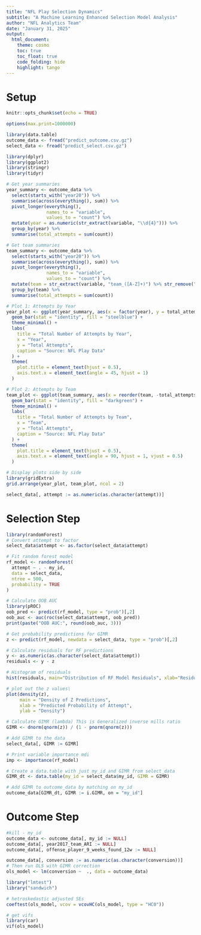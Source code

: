 ```yaml
---
title: "NFL Play Selection Dynamics"
subtitle: "A Machine Learning Enhanced Selection Model Analysis"
author: "NFL Analytics Team"
date: "January 31, 2025"
output:
  html_document:
    theme: cosmo
    toc: true
    toc_float: true
    code_folding: hide
    highlight: tango
---
```


# Setup

```r
knitr::opts_chunk$set(echo = TRUE)
```

```r
options(max.print=1000000)
```


```r
library(data.table)
outcome_data <- fread("predict_outcome.csv.gz")
select_data <- fread("predict_select.csv.gz")
```

```r
library(dplyr)
library(ggplot2)
library(stringr)
library(tidyr)

# Get year summaries
year_summary <- outcome_data %>%
  select(starts_with("year20")) %>%
  summarise(across(everything(), sum)) %>%
  pivot_longer(everything(), 
               names_to = "variable",
               values_to = "count") %>%
  mutate(year = as.numeric(str_extract(variable, "\\d{4}"))) %>%
  group_by(year) %>%
  summarise(total_attempts = sum(count))

# Get team summaries
team_summary <- outcome_data %>%
  select(starts_with("year20")) %>%
  summarise(across(everything(), sum)) %>%
  pivot_longer(everything(), 
               names_to = "variable",
               values_to = "count") %>%
  mutate(team = str_extract(variable, "team_([A-Z]+)") %>% str_remove("team_")) %>%
  group_by(team) %>%
  summarise(total_attempts = sum(count))

# Plot 1: Attempts by Year
year_plot <- ggplot(year_summary, aes(x = factor(year), y = total_attempts)) +
  geom_bar(stat = "identity", fill = "steelblue") +
  theme_minimal() +
  labs(
    title = "Total Number of Attempts by Year",
    x = "Year",
    y = "Total Attempts",
    caption = "Source: NFL Play Data"
  ) +
  theme(
    plot.title = element_text(hjust = 0.5),
    axis.text.x = element_text(angle = 45, hjust = 1)
  )

# Plot 2: Attempts by Team
team_plot <- ggplot(team_summary, aes(x = reorder(team, -total_attempts), y = total_attempts)) +
  geom_bar(stat = "identity", fill = "darkgreen") +
  theme_minimal() +
  labs(
    title = "Total Number of Attempts by Team",
    x = "Team",
    y = "Total Attempts",
    caption = "Source: NFL Play Data"
  ) +
  theme(
    plot.title = element_text(hjust = 0.5),
    axis.text.x = element_text(angle = 90, hjust = 1, vjust = 0.5)
  )

# Display plots side by side
library(gridExtra)
grid.arrange(year_plot, team_plot, ncol = 2)
```


```r
select_data[, attempt := as.numeric(as.character(attempt))]
```

# Selection Step

```r
library(randomForest)
# Convert attempt to factor
select_data$attempt <- as.factor(select_data$attempt)

# Fit random forest model
rf_model <- randomForest(
  attempt ~ . - my_id,
  data = select_data,
  ntree = 500,
  probability = TRUE
)

# Calculate OOB AUC
library(pROC)
oob_pred <- predict(rf_model, type = "prob")[,2]
oob_auc <- auc(roc(select_data$attempt, oob_pred))
print(paste("OOB AUC:", round(oob_auc, 3)))

# Get probability predictions for GIMR
z <- predict(rf_model, newdata = select_data, type = "prob")[,2]
```


```r
# Calculate residuals for RF predictions
y <- as.numeric(as.character(select_data$attempt))
residuals <- y - z

# Histogram of residuals
hist(residuals, main="Distribution of RF Model Residuals", xlab="Residual", breaks=50)
```

```r
# plot out the z values\
plot(density(z), 
     main = "Density of Z Predictions",
     xlab = "Predicted Probability of Attempt",
     ylab = "Density")
```

```r
# Calculate GIMR (lambda) This is Generalized inverse mills ratio
GIMR <- dnorm(qnorm(z)) / (1 - pnorm(qnorm(z)))

# Add GIMR to the data
select_data[, GIMR := GIMR]

# Print variable importance mdi
imp <- importance(rf_model)

```

```r
# Create a data.table with just my_id and GIMR from select_data
GIMR_dt <- data.table(my_id = select_data$my_id, GIMR = GIMR)

# Add GIMR to outcome_data by matching on my_id
outcome_data[GIMR_dt, GIMR := i.GIMR, on = "my_id"]
```

# Outcome Step
```r
#kill - my_id
outcome_data <- outcome_data[, my_id := NULL]
outcome_data[, year2017_team_ARI := NULL]
outcome_data[, offense_player_9_weeks_found_12w := NULL]
```


```r
outcome_data[, conversion := as.numeric(as.character(conversion))]
# Then run OLS with GIMR correction
ols_model <- lm(conversion ~  ., data = outcome_data)
```


```r
library("lmtest")
library("sandwich")

# hetroskedastic adjusted SEs
coeftest(ols_model, vcov = vcovHC(ols_model, type = "HC0"))
```


```r
# get vifs
library(car)
vif(ols_model)
```















